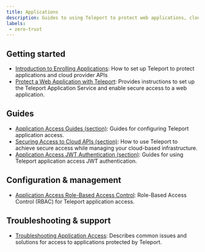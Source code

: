 ```yaml
---
title: Applications
description: Guides to using Teleport to protect web applications, cloud provider APIs, and more.
labels:
 - zero-trust
---
```


## Getting started
- [Introduction to Enrolling Applications](./introduction.mdx): How to set up Teleport to protect applications and cloud provider APIs
- [Protect a Web Application with Teleport](./getting-started.mdx): Provides instructions to set up the Teleport Application Service and enable secure access to a web application.

## Guides
- [Application Access Guides (section)](./guides/): Guides for configuring Teleport application access.
- [Securing Access to Cloud APIs (section)](./cloud-apis/): How to use Teleport to achieve secure access while managing your cloud-based infrastructure.
- [Application Access JWT Authentication (section)](./jwt/): Guides for using Teleport application access JWT authentication.

## Configuration & management
- [Application Access Role-Based Access Control](./controls.mdx): Role-Based Access Control (RBAC) for Teleport application access.

## Troubleshooting & support
- [Troubleshooting Application Access](./troubleshooting-apps.mdx): Describes common issues and solutions for access to applications protected by Teleport.
